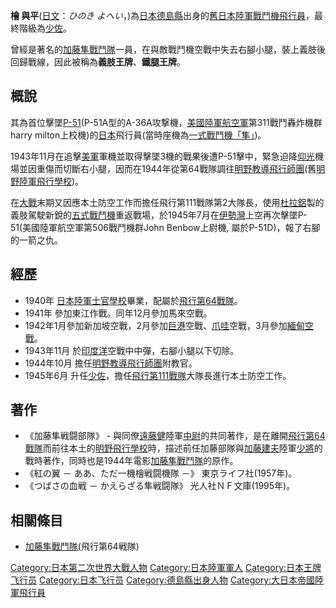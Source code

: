 '''檜  與平'''([[日文|日文]]：''ひのき よへい''，{{bd|1920年||1991年}})為[[日本|日本]][[德島縣|德島縣]]出身的[[大日本帝國陸軍|舊日本陸軍]][[戰鬥機|戰鬥機]][[飛行員|飛行員]]，最終階級為[[少佐|少佐]]。

曾經是著名的[[加藤隼戰鬥隊|加藤隼戰鬥隊]]一員，在與敵戰鬥機空戰中失去右腳小腿，裝上義肢後回歸戰線，因此被稱為'''義肢王牌'''、'''鐵腿王牌'''。

==概說==
其為首位擊墜[[P-51|P-51]](P-51A型的A-36A攻撃機，[[美國陸軍航空軍|美國陸軍航空軍]]第311戰鬥轟炸機群harry milton上校機)的[[大日本帝國|日本]]飛行員(當時座機為[[一式戰鬥機|一式戰鬥機「隼」]])。

1943年11月在追擊[[美國陸軍航空軍|美軍]]軍機並取得擊墜3機的戰果後遭P-51擊中，緊急迫降[[仰光|仰光]]機場並因重傷而切斷右小腿，因而在1944年從第64戰隊調往[[明野教導飛行師團|明野教導飛行師團]](舊[[明野陸軍飛行學校|明野陸軍飛行學校]])。

在[[第二次世界大戰|大戰]]末期又因應本土防空工作而擔任飛行第111戰隊第2大隊長，使用[[杜拉鋁|杜拉鋁]]製的義肢駕駛新銳的[[五式戰鬥機|五式戰鬥機]]重返戰場，於1945年7月在[[伊勢灣|伊勢灣]]上空再次擊墜P-51(美國陸軍航空軍第506戰鬥機群John Benbow上尉機, 屬於P-51D)，報了右腳的一箭之仇。

==經歷==
*1940年 [[日本陸軍士官學校|日本陸軍士官學校]]畢業，配屬於[[加藤隼戰鬥隊|飛行第64戰隊]]。
*1941年 參加東江作戰。同年12月參加馬來空戰。
*1942年1月參加新加坡空戰，2月參加[[巨港|巨港]]空戰、[[爪哇島|爪哇]]空戰，3月參加[[駝峰航線|緬甸空戰]]。
*1943年11月 於[[印度洋|印度洋]]空戰中中彈，右腳小腿以下切除。
*1944年10月 擔任[[明野教導飛行師團|明野教導飛行師團]]附教官。
*1945年6月 升任[[少佐|少佐]]，擔任[[飛行第111戰隊_(日本陸軍)|飛行第111戰隊]]大隊長進行本土防空工作。

==著作==
*《加藤隼戦闘部隊》 - 與同僚[[遠藤健|遠藤健]]陸軍[[中尉|中尉]]的共同著作，是在離開[[加藤隼戰鬥隊|飛行第64戰隊]]而前往本土的[[明野飛行學校|明野飛行學校]]時，描述前任加藤部隊與[[加藤建夫|加藤建夫]]陸軍[[少將|少將]]的戰時著作，同時也是1944年電影[[加藤隼戰鬥隊#電影『加藤隼戰鬥隊』|加藤隼戰鬥隊]]的原作。
*《紅の翼 － ああ、ただ一機檜戦闘機隊 －》 東京ライフ社(1957年)。
*《つばさの血戦 － かえらざる隼戦闘隊》 光人社ＮＦ文庫(1995年)。

==相關條目==
*[[加藤隼戰鬥隊|加藤隼戰鬥隊]](飛行第64戦隊)

{{DEFAULTSORT:Hinoki Yohei}}
[[Category:日本第二次世界大戰人物|Category:日本第二次世界大戰人物]]
[[Category:日本陸軍軍人|Category:日本陸軍軍人]]
[[Category:日本王牌飞行员|Category:日本王牌飞行员]]
[[Category:日本飞行员|Category:日本飞行员]]
[[Category:德島縣出身人物|Category:德島縣出身人物]]
[[Category:大日本帝國陸軍飛行員|Category:大日本帝國陸軍飛行員]]